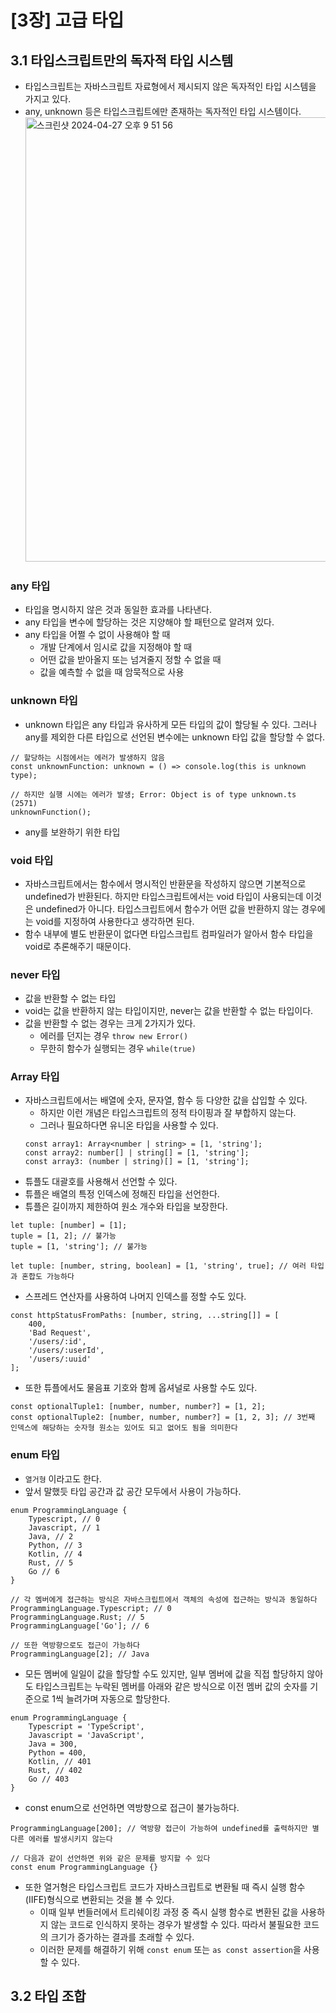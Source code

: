 # [3장] 고급 타입

## 3.1 타입스크립트만의 독자적 타입 시스템

-   타입스크립트는 자바스크립트 자료형에서 제시되지 않은 독자적인 타입 시스템을 가지고 있다.
-   any, unknown 등은 타입스크립트에만 존재하는 독자적인 타입 시스템이다.
    <img
        width='711'
        alt='스크린샷 2024-04-27 오후 9 51 56'
        src='https://github.com/HOJOON07/wooahan_TS-with-React/assets/108623656/54691ad9-7942-4a8e-ab6b-c6d05740a8c8'
    />

### any 타입

-   타입을 명시하지 않은 것과 동일한 효과를 나타낸다.
-   any 타입을 변수에 할당하는 것은 지양해야 할 패턴으로 알려져 있다.
-   any 타입을 어쩔 수 없이 사용해야 할 때
    -   개발 단계에서 임시로 값을 지정해야 할 때
    -   어떤 값을 받아올지 또는 넘겨줄지 정할 수 없을 때
    -   값을 예측할 수 없을 때 암묵적으로 사용

### unknown 타입

-   unknown 타입은 any 타입과 유사하게 모든 타입의 값이 할당될 수 있다. 그러나 any를 제외한 다른 타입으로 선언된 변수에는 unknown 타입 값을 할당할 수 없다.

```tsx
// 할당하는 시점에서는 에러가 발생하지 않음
const unknownFunction: unknown = () => console.log(this is unknown type);

// 하지만 실행 시에는 에러가 발생; Error: Object is of type unknown.ts (2571)
unknownFunction();
```

-   any를 보완하기 위한 타입

### void 타입

-   자바스크립트에서는 함수에서 명시적인 반환문을 작성하지 않으면 기본적으로 undefined가 반환된다. 하지만 타입스크립트에서는 void 타입이 사용되는데 이것은 undefined가 아니다. 타입스크립트에서 함수가 어떤 값을 반환하지 않는 경우에는 void를 지정하여 사용한다고 생각하면 된다.
-   함수 내부에 별도 반환문이 없다면 타입스크립트 컴파일러가 알아서 함수 타입을 void로 추론해주기 때문이다.

### never 타입

-   값을 반환할 수 없는 타입
-   void는 값을 반환하지 않는 타입이지만, never는 값을 반환할 수 없는 타입이다.
-   값을 반환할 수 없는 경우는 크게 2가지가 있다.
    -   에러를 던지는 경우 `throw new Error()`
    -   무한히 함수가 실행되는 경우 `while(true)`

### Array 타입

-   자바스크립트에서는 배열에 숫자, 문자열, 함수 등 다양한 값을 삽입할 수 있다.
    -   하지만 이런 개념은 타입스크립트의 정적 타이핑과 잘 부합하지 않는다.
    -   그러나 필요하다면 유니온 타입을 사용할 수 있다.
    ```tsx
    const array1: Array<number | string> = [1, 'string'];
    const array2: number[] | string[] = [1, 'string'];
    const array3: (number | string)[] = [1, 'string'];
    ```
-   튜플도 대괄호를 사용해서 선언할 수 있다.
-   튜플은 배열의 특정 인덱스에 정해진 타입을 선언한다.
-   튜플은 길이까지 제한하여 원소 개수와 타입을 보장한다.

```tsx
let tuple: [number] = [1];
tuple = [1, 2]; // 불가능
tuple = [1, 'string']; // 불가능

let tuple: [number, string, boolean] = [1, 'string', true]; // 여러 타입과 혼합도 가능하다
```

-   스프레드 연산자를 사용하여 나머지 인덱스를 정할 수도 있다.

```tsx
const httpStatusFromPaths: [number, string, ...string[]] = [
    400,
    'Bad Request',
    '/users/:id',
    '/users/:userId',
    '/users/:uuid'
];
```

-   또한 튜플에서도 물음표 기호와 함께 옵셔널로 사용할 수도 있다.

```tsx
const optionalTuple1: [number, number, number?] = [1, 2];
const optionalTuple2: [number, number, number?] = [1, 2, 3]; // 3번째 인덱스에 해당하는 숫자형 원소는 있어도 되고 없어도 됨을 의미한다
```

### enum 타입

-   `열거형` 이라고도 한다.
-   앞서 말했듯 타입 공간과 값 공간 모두에서 사용이 가능하다.

```tsx
enum ProgrammingLanguage {
    Typescript, // 0
    Javascript, // 1
    Java, // 2
    Python, // 3
    Kotlin, // 4
    Rust, // 5
    Go // 6
}

// 각 멤버에게 접근하는 방식은 자바스크립트에서 객체의 속성에 접근하는 방식과 동일하다
ProgrammingLanguage.Typescript; // 0
ProgrammingLanguage.Rust; // 5
ProgrammingLanguage['Go']; // 6

// 또한 역방향으로도 접근이 가능하다
ProgrammingLanguage[2]; // Java
```

-   모든 멤버에 일일이 값을 할당할 수도 있지만, 일부 멤버에 값을 직접 할당하지 않아도 타입스크립트는 누락된 멤버를 아래와 같은 방식으로 이전 멤버 값의 숫자를 기준으로 1씩 늘려가며 자동으로 할당한다.

```tsx
enum ProgrammingLanguage {
    Typescript = 'TypeScript',
    Javascript = 'JavaScript',
    Java = 300,
    Python = 400,
    Kotlin, // 401
    Rust, // 402
    Go // 403
}
```

-   const enum으로 선언하면 역방향으로 접근이 불가능하다.

```tsx
ProgrammingLanguage[200]; // 역방향 접근이 가능하여 undefined를 출력하지만 별다른 에러를 발생시키지 않는다

// 다음과 같이 선언하면 위와 같은 문제를 방지할 수 있다
const enum ProgrammingLanguage {}
```

-   또한 열거형은 타입스크립트 코드가 자바스크립트로 변환될 때 즉시 실행 함수(IIFE)형식으로 변환되는 것을 볼 수 있다.
    -   이때 일부 번들러에서 트리쉐이킹 과정 중 즉시 실행 함수로 변환된 값을 사용하지 않는 코드로 인식하지 못하는 경우가 발생할 수 있다. 따라서 불필요한 코드의 크기가 증가하는 결과를 초래할 수 있다.
    -   이러한 문제를 해결하기 위해 `const enum` 또는 `as const assertion`을 사용할 수 있다.

## 3.2 타입 조합
